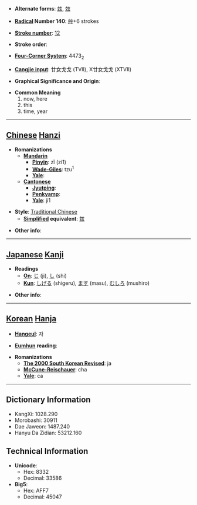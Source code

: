 * '''Alternate forms''': [[兹]], [[玆]]

* '''[[Wiktionary:Chinese radical index| Radical]] Number 140''': [[Wiktionary:Chinese radical index 艸|艸]]+6 strokes

* '''[[Wiktionary:Chinese total strokes index|Stroke number]]''': [[Wiktionary:Chinese total strokes index 12|12]]

* '''Stroke order''': 

* '''[[Wiktionary:Chinese four corner index|Four-Corner System]]''': 4473<sub>2</sub>

* '''[[Wiktionary:Chinese Cangjie index|Cangjie input]]''': 廿女戈戈 (TVII), X廿女戈戈 (XTVII)

* '''Graphical Significance and Origin''': 

* '''Common Meaning'''
*#now, here
*# this
*# time, year


----

== [[Chinese]] [[Hanzi]] ==

* '''Romanizations'''
** '''[[Mandarin]]'''
*** '''[[Pinyin]]''': zī (zi1)
*** '''[[Wade-Giles]]''': tzu<sup>1</sup>
*** '''[[Yale]]''': 
** '''[[Cantonese]]'''
*** '''[[Jyutping]]''':
*** '''[[Penkyamp]]''': 
*** '''[[Yale]]''': ji1

* '''Style''': [[Traditional Chinese]] 
** '''[[Simplified Chinese|Simplified]] equivalent''': [[兹]]

* '''Other info''': 

----

== [[Japanese]] [[Kanji]] ==

* '''Readings'''
** '''[[On]]''': [[じ]] (ji), [[し]] (shi)
** '''[[Kun]]''': [[しげる]] (shigeru), [[ます]] (masu), [[むしろ]] (mushiro)

* '''Other info''':  

----

== [[Korean]] [[Hanja]] ==

* '''[[Hangeul]]''': 자

* '''[[Eumhun]] reading''': 

* '''Romanizations'''
** '''[[The 2000 South Korean Revised Romanization|The 2000 South Korean Revised]]''': ja
** '''[[McCune-Reischauer]]''': cha
** '''[[Yale]]''': ca

----

== Dictionary Information ==

* KangXi: 1028.290
* Morobashi: 30911
* Dae Jaweon: 1487.240
* Hanyu Da Zidian: 53212.160

== Technical Information ==

* '''Unicode''':
** Hex: 8332
** Decimal: 33586
* '''Big5''':
** Hex: AFF7
** Decimal: 45047